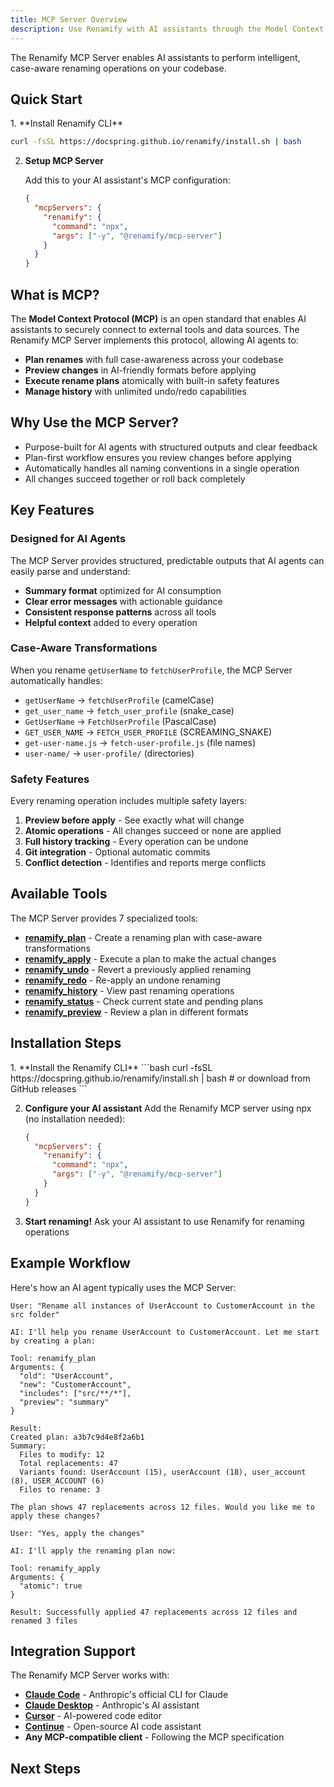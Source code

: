 ```yaml
---
title: MCP Server Overview
description: Use Renamify with AI assistants through the Model Context Protocol
---
```



The Renamify MCP Server enables AI assistants to perform intelligent, case-aware renaming operations on your codebase.

## Quick Start

<Steps>
1. **Install Renamify CLI**

   ```bash
   curl -fsSL https://docspring.github.io/renamify/install.sh | bash
   ```

2. **Setup MCP Server**

   Add this to your AI assistant's MCP configuration:
   ```json
   {
     "mcpServers": {
       "renamify": {
         "command": "npx",
         "args": ["-y", "@renamify/mcp-server"]
       }
     }
   }
   ```
</Steps>

## What is MCP?

The **Model Context Protocol (MCP)** is an open standard that enables AI assistants to securely connect to external tools and data sources. The Renamify MCP Server implements this protocol, allowing AI agents to:

- **Plan renames** with full case-awareness across your codebase
- **Preview changes** in AI-friendly formats before applying
- **Execute rename plans** atomically with built-in safety features
- **Manage history** with unlimited undo/redo capabilities

## Why Use the MCP Server?

- Purpose-built for AI agents with structured outputs and clear feedback
- Plan-first workflow ensures you review changes before applying
- Automatically handles all naming conventions in a single operation
- All changes succeed together or roll back completely

## Key Features

### Designed for AI Agents

The MCP Server provides structured, predictable outputs that AI agents can easily parse and understand:

- **Summary format** optimized for AI consumption
- **Clear error messages** with actionable guidance
- **Consistent response patterns** across all tools
- **Helpful context** added to every operation

### Case-Aware Transformations

When you rename `getUserName` to `fetchUserProfile`, the MCP Server automatically handles:

- `getUserName` → `fetchUserProfile` (camelCase)
- `get_user_name` → `fetch_user_profile` (snake_case)
- `GetUserName` → `FetchUserProfile` (PascalCase)
- `GET_USER_NAME` → `FETCH_USER_PROFILE` (SCREAMING_SNAKE)
- `get-user-name.js` → `fetch-user-profile.js` (file names)
- `user-name/` → `user-profile/` (directories)

### Safety Features

Every renaming operation includes multiple safety layers:

1. **Preview before apply** - See exactly what will change
2. **Atomic operations** - All changes succeed or none are applied
3. **Full history tracking** - Every operation can be undone
4. **Git integration** - Optional automatic commits
5. **Conflict detection** - Identifies and reports merge conflicts

## Available Tools

The MCP Server provides 7 specialized tools:

- [**renamify_plan**](/renamify/mcp/tools#renamify_plan) - Create a renaming plan with case-aware transformations
- [**renamify_apply**](/renamify/mcp/tools#renamify_apply) - Execute a plan to make the actual changes
- [**renamify_undo**](/renamify/mcp/tools#renamify_undo) - Revert a previously applied renaming
- [**renamify_redo**](/renamify/mcp/tools#renamify_redo) - Re-apply an undone renaming
- [**renamify_history**](/renamify/mcp/tools#renamify_history) - View past renaming operations
- [**renamify_status**](/renamify/mcp/tools#renamify_status) - Check current state and pending plans
- [**renamify_preview**](/renamify/mcp/tools#renamify_preview) - Review a plan in different formats

## Installation Steps

<Steps>
1. **Install the Renamify CLI**
   ```bash
   curl -fsSL https://docspring.github.io/renamify/install.sh | bash
   # or download from GitHub releases
   ```

2. **Configure your AI assistant**
   Add the Renamify MCP server using npx (no installation needed):
   ```json
   {
     "mcpServers": {
       "renamify": {
         "command": "npx",
         "args": ["-y", "@renamify/mcp-server"]
       }
     }
   }
   ```

3. **Start renaming!**
   Ask your AI assistant to use Renamify for renaming operations
</Steps>

## Example Workflow

Here's how an AI agent typically uses the MCP Server:

```
User: "Rename all instances of UserAccount to CustomerAccount in the src folder"

AI: I'll help you rename UserAccount to CustomerAccount. Let me start by creating a plan:

Tool: renamify_plan
Arguments: {
  "old": "UserAccount",
  "new": "CustomerAccount",
  "includes": ["src/**/*"],
  "preview": "summary"
}

Result:
Created plan: a3b7c9d4e8f2a6b1
Summary:
  Files to modify: 12
  Total replacements: 47
  Variants found: UserAccount (15), userAccount (18), user_account (8), USER_ACCOUNT (6)
  Files to rename: 3

The plan shows 47 replacements across 12 files. Would you like me to apply these changes?

User: "Yes, apply the changes"

AI: I'll apply the renaming plan now:

Tool: renamify_apply
Arguments: {
  "atomic": true
}

Result: Successfully applied 47 replacements across 12 files and renamed 3 files
```

## Integration Support

The Renamify MCP Server works with:

- **[Claude Code](https://claude.ai/code)** - Anthropic's official CLI for Claude
- **[Claude Desktop](https://claude.ai)** - Anthropic's AI assistant
- **[Cursor](https://cursor.sh)** - AI-powered code editor
- **[Continue](https://continue.dev)** - Open-source AI code assistant
- **Any MCP-compatible client** - Following the MCP specification

## Next Steps

<LinkCard
  title="Installation Guide"
  href="/renamify/mcp/installation"
  description="Step-by-step setup instructions for different platforms"
/>

<LinkCard
  title="Configuration"
  href="/renamify/mcp/configuration"
  description="Configure the MCP Server for your environment"
/>

<LinkCard
  title="Tools Reference"
  href="/renamify/mcp/tools"
  description="Detailed documentation for each MCP tool"
/>

<LinkCard
  title="Usage Examples"
  href="/renamify/mcp/examples"
  description="Real-world renaming scenarios and patterns"
/>
